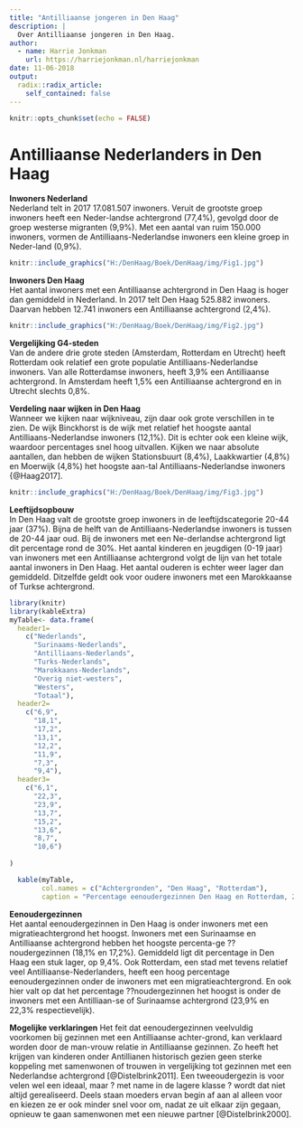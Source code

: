 ```yaml
---
title: "Antilliaanse jongeren in Den Haag"
description: |
  Over Antilliaanse jongeren in Den Haag.
author:
  - name: Harrie Jonkman
    url: https://harriejonkman.nl/harriejonkman
date: 11-06-2018
output:
  radix::radix_article:
    self_contained: false
---
```


```r
knitr::opts_chunk$set(echo = FALSE)
```

# Antilliaanse Nederlanders in Den Haag {-}

**Inwoners Nederland**    
Nederland telt in 2017 17.081.507 inwoners. Veruit de grootste groep inwoners heeft een Neder-landse achtergrond (77,4%), gevolgd door de groep westerse migranten (9,9%). Met een aantal van ruim 150.000 inwoners, vormen de Antilliaans-Nederlandse inwoners een kleine groep in Neder-land (0,9%).

```r
knitr::include_graphics("H:/DenHaag/Boek/DenHaag/img/Fig1.jpg")

```


**Inwoners Den Haag**   
Het aantal inwoners met een Antilliaanse achtergrond in Den Haag is hoger dan gemiddeld in Nederland. In 2017 telt Den Haag 525.882 inwoners. Daarvan hebben 12.741 inwoners een Antilliaanse achtergrond (2,4%).  


```r
knitr::include_graphics("H:/DenHaag/Boek/DenHaag/img/Fig2.jpg")

```



**Vergelijking G4-steden**   
Van de andere drie grote steden (Amsterdam, Rotterdam en Utrecht) heeft Rotterdam ook relatief een grote populatie Antilliaans-Nederlandse inwoners. Van alle Rotterdamse inwoners, heeft 3,9% een Antilliaanse achtergrond. In Amsterdam heeft 1,5% een Antilliaanse achtergrond en in Utrecht slechts 0,8%.   

**Verdeling naar wijken in Den Haag**   
Wanneer we kijken naar wijkniveau, zijn daar ook grote verschillen in te zien. De wijk Binckhorst is de wijk met relatief het hoogste aantal Antilliaans-Nederlandse inwoners (12,1%). Dit is echter ook een kleine wijk, waardoor percentages snel hoog uitvallen. Kijken we naar absolute aantallen, dan hebben de wijken Stationsbuurt (8,4%), Laakkwartier (4,8%) en Moerwijk (4,8%) het hoogste aan-tal Antilliaans-Nederlandse inwoners {@Haag2017].    


```r
knitr::include_graphics("H:/DenHaag/Boek/DenHaag/img/Fig3.jpg")

```

**Leeftijdsopbouw**   
In Den Haag valt de grootste groep inwoners in de leeftijdscategorie 20-44 jaar (37%). Bijna de helft van de Antilliaans-Nederlandse inwoners is tussen de 20-44 jaar oud. Bij de inwoners met een Ne-derlandse achtergrond ligt dit percentage rond de 30%. Het aantal kinderen en jeugdigen (0-19 jaar) van inwoners met een Antilliaanse achtergrond volgt de lijn van het totale aantal inwoners in Den Haag. Het aantal ouderen is echter weer lager dan gemiddeld. Ditzelfde geldt ook voor oudere inwoners met een Marokkaanse of Turkse achtergrond.    



```r
library(knitr)
library(kableExtra)
myTable<- data.frame(
  header1=
    c("Nederlands",
      "Surinaams-Nederlands",
      "Antilliaans-Nederlands",
      "Turks-Nederlands",
      "Marokkaans-Nederlands",
      "Overig niet-westers",
      "Westers",
      "Totaal"),
  header2=
    c("6,9",
      "18,1",
      "17,2",
      "13,1",
      "12,2",
      "11,9",
      "7,3",
      "9,4"),
  header3=
    c("6,1",
      "22,3",
      "23,9",
      "13,7",
      "15,2",
      "13,6",
      "8,7",
      "10,6")
  
)

  kable(myTable,
        col.names = c("Achtergronden", "Den Haag", "Rotterdam"),
        caption = "Percentage eenoudergezinnen Den Haag en Rotterdam, 2017")

```

**Eenoudergezinnen**    
Het aantal eenoudergezinnen in Den Haag is onder inwoners met een migratieachtergrond het hoogst. Inwoners met een Surinaamse en Antilliaanse achtergrond hebben het hoogste percenta-ge ??noudergezinnen (18,1% en 17,2%). Gemiddeld ligt dit percentage in Den Haag een stuk lager, op 9,4%.  Ook Rotterdam, een stad met tevens relatief veel Antilliaanse-Nederlanders, heeft een hoog percentage eenoudergezinnen onder de inwoners met een migratieachtergrond. En ook hier valt op dat het percentage ??noudergezinnen het hoogst is onder de inwoners met een Antilliaan-se of Surinaamse achtergrond (23,9% en 22,3% respectievelijk).   

**Mogelijke verklaringen** 
Het feit dat eenoudergezinnen veelvuldig voorkomen bij gezinnen met een Antilliaanse achter-grond, kan verklaard worden door de man-vrouw relatie in Antilliaanse gezinnen.
Zo heeft het krijgen van kinderen onder Antillianen historisch gezien geen sterke koppeling met samenwonen of trouwen in vergelijking tot gezinnen met een Nederlandse achtergrond [@Distelbrink2011]. Een tweeoudergezin is voor velen wel een ideaal, maar ? met name in de lagere klasse ? wordt dat niet altijd gerealiseerd. Deels staan moeders ervan begin af aan al alleen voor en kiezen ze er ook minder snel voor om, nadat ze uit elkaar zijn gegaan, opnieuw te gaan samenwonen met een nieuwe partner [@Distelbrink2000].  


